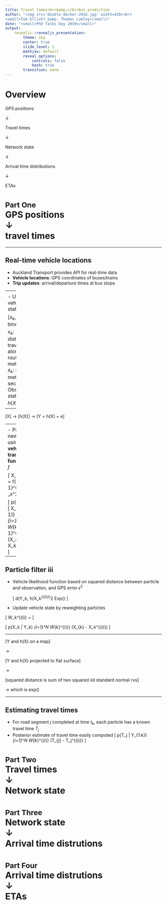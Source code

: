 ```yaml
---
title: Travel times<br>&amp;</br>bus prediction
author: "<img src='double-decker-2016.jpg' width=450><br>
<small>Tom Elliott &amp; Thomas Lumley</small>"
date: "<small>PhD Talks Day 2019</small>"
output: 
    revealjs::revealjs_presentation:
        theme: sky
        center: true
        slide_level: 1
        mathjax: default
        reveal_options:
            controls: false
            hash: true
        transition: none
---
```



# Overview

GPS positions

$\downarrow$

Travel times

$\downarrow$

Network state

$\downarrow$

Arrival time distributions

$\downarrow$

ETAs


# <small>Part One</small><br>GPS positions<br>$\downarrow$<br>travel times 

----

<h2>Real-time vehicle locations</h2>

- Auckland Transport provides API for real-time data 
- __Vehicle locations__: GPS coordinates of buses/trains
- __Trip updates__: arrival/departure times at bus stops


----
<h2>Vehicle state</h2>

- Unknown vehicle state $X_k = [x_k, \dot x_k]^\top$, at time $t_k$
    - $x_k$: distance travelled along route, meters
    - $\dot x_k$: speed, meters per second
- Observable state $Y_k = h(X_k) + \epsilon_k$

----

[X] ->
[h(X)] -> 
[Y = h(X) + e]


----
<h2>Particle filter</h2>

- Approximate vehicle state using sample of $N$ particles
\[
p(X_{k-1} | Y_{1:k-1}) \approx
\sum_{i=1}^N W_{k-1}^{(i)} \delta(X_{k-1} - X_{k-1}^{(i)})
\]
- $X_{k-1}^{(i)}$: state (distance and velocity) of particle $i$
- $W_{k-1}^{(i)}$: weight of particle $i$
- $\delta()$: Dirac delta function


----
<h2>Particle filter ii</h2>

- Predict new state using __vehicle transition function__, $f$

\[
X_k^{(i)} = f(X_{k-1}^{(i)}, \sigma_x^2, ...)
\]

\[
p(X_{k} | X_{k-1}) \approx
\sum_{i=1}^N W_{k-1}^{(i)} \delta(X_{k} - X_k^{(i)})
\]

----
<h2>Particle filter iii</h2>

- Vehicle likelihood function based on squared distance between particle and observation,
and GPS error $\epsilon^2$ <div style='margin-bottom: 0.5em'></div>
\[
d(Y_k, h(X_k^{(i)}))^2 \sim Exp\left(\frac{1}{2\epsilon^2}\right)
\]

- Update vehicle state by reweighting particles

\[
W_k^{(i)} = \frac{W_k^{(i)} p(Y_k | X_k^{(i)})}{\sum_{j=1}^N W_k^{(j)} p(Y_k | X_k^{(j)})}
\]

\[
p(X_k | Y_k) \approx
\sum_{i=1}^N W_{k}^{(i)} \delta(X_{k} - X_k^{(i)})
\]


----

[Y and h(X) on a map]

->

[Y and h(X) projected to flat surface]

->

[squared distance is sum of two squared iid standard normal rvs]

-> which is exp()


----
<h2>Estimating travel times</h2>

- For road segment $j$ completed at time $t_k$, 
each particle has a known travel time $T_j$
- Posterior estimate of travel time easily computed
\[
p(T_j | Y_{1:k}) \approx
\sum_{i=1}^N W_{k}^{(i)} \delta(T_{j} - T_j^{(i)})
\]


# <small>Part Two</small><br>Travel times<br>$\downarrow$<br>Network state


# <small>Part Three</small><br>Network state<br>$\downarrow$<br>Arrival time distrutions


# <small>Part Four</small><br>Arrival time distrutions<br>$\downarrow$<br>ETAs
